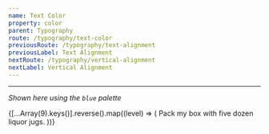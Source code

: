 ```yaml
---
name: Text Color
property: color
parent: Typography
route: /typography/text-color
previousRoute: /typography/text-alignment
previousLabel: Text Alignment
nextRoute: /typography/vertical-alignment
nextLabel: Vertical Alignment
---
```



<UtilityInfo pattern="text-{color}" themeProperty="textColor" />

---

_Shown here using the `blue` palette_

<Grid>
  {[...Array(9).keys()].reverse().map((level) => (
    <InfoBox key={level} pattern={`text-blue-${(level + 1) * 100}`}>
      <Box
        key={level}
        className={`p-4 border rounded-sm text-blue-${(level + 1) * 100}`}
      >
        Pack my box with five dozen liquor jugs.
      </Box>
    </InfoBox>
  ))}
</Grid>
